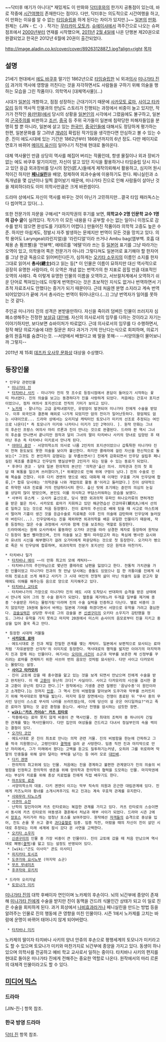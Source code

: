 ~~닥터후 얘기가 아니다[* 재밌게도 이 만화와 [[닥터후]]와의 한가지 공통점이 있는데, 바로 작중에 [[시간여행]]이 존재한다는 점이다. 다만, 닥터후는 의도적으로 시간여행을 하고, 이 만화는 이유를 알 수 없는 [[타임슬립]]을 하게 된다는 차이가 있지만.]~~ [[일본]]의 [[만화]]. 원제는《JIN - 仁 -》. 작가는 [[무라카미 모토카]]. [[슈에이샤]]에서 격주간으로 나오는 슈퍼 점프에서 [[2000년]]부터 연재를 시작했으며, [[2011년]] [[2월 4일]]에 나온 단행본 제20권으로 완결되었고 한국은 2012년 6월에 20권이 출간되었다.

http://image.aladin.co.kr/cover/cover/8926312887_1.jpg?align=right [[목차]]






== 설명 ==
21세기 현대에서 [[에도 바쿠후]] 말기인 1862년으로 [[타임슬립]]한 뇌 외과[[의사]] [[미나가타 진]]이 과거의 역사에 영향을 끼친다는 것을 자각하면서도 사람들을 구하기 위해 의술을 행하는 모습을 그린 작품이다. 의학역사 [대체역사물](...)

시대가 [[일본]]이 개항하고, 점점 성장하는 근대기이기 때문에 [[사카모토 료마]], [[사이고 타카모리]] 등의 역사적 인물과의 만남도 스토리가 진행되는 과정에서 비중이 늘고 있지만, 작가가 전작인 [[용(만화)]]에서 당시의 상황을 [[일본인]]의 시각에서 그렸음에도 불구하고, 일본의 [[군국주의]]를 비판하고 [[조선]], [[중국]] 등 주위 국가들이 일본에 침략당한 피해자들임을 분명히 할 뿐 아니라, 일본에 살고 있는 [[한국인]], [[중국인]]들에 대해서도 정당하게 평가하는 한편, 일본문화를 잘 그려낸 [[개념]]이 확립된 작가임을 생각한다면 안심하고 볼 수 있는 수준. 
진이 에도시대에 있는 기간은 1862년부터 1868년까지의 6년 정도. 다만 메이지로 연호가 바뀌어 [[메이지 유신]]이 일어나기 직전에 현대로 돌아온다.

대체 역사물인 만큼 상당히 역사를 헤집어 버리는 작품인데, 항생 물질이나 외과 장비가 없는 에도 바쿠후 말기이지만, 자신이 알고 있던 지식을 활용하거나 타임슬립 당시 지니고 있던 응급 외과장비를 당시의 장인(匠人)들에게 제작의뢰해서 활용하고, 심지어 원시적이긴 하지만 '''[[페니실린]]'''을 배양, 정제하여 외과수술에 이용하기도 한다. 페니실린과 소독개념을 몇 십년이나 일찍 끌어놨기 때문에, 미나가타 진으로 인해 사람들이 살아난 것을 제외하더라도 이미 의학사만큼은 크게 바뀐셈이다.

드라마 상에서도 자신이 역사를 바꾸는 것이 아닌가 고민하지만...결국 타임 패러독스는 다 씹어먹고 있다(...).

또한 전문가의 자문을 구해서[* 마지막권의 후기를 보면, '''의학교수 2명 인문학 교수 1명의 감수 글'''이 실려있다. 작가가 이 모든 내용을 다 공부할 수는 없는 일이니 이정도로 감수를 받지 않으면 완성도를 기대하기 어렵다.] 만들어진 작품이라 의학적 고증도 높은 수준. 하지만 아쉽게도, 정발시 자주 발생하는 문제지만 번역이 모든 것을 망치고 있다. 의학 용어도 Laryngeal(라린지얼)을 '라린디얼'이라 쓰거나 Ambu bag(앰부백. 호흡 대체용 손 펌프뻘)을 '언뷰백', 에테르를 '에텔'이라 쓰는 등 [[일본어]] 표기를 그냥 따라가는 오역이 있고, 의학용어 쪽은 전문가가 아니라 그렇다쳐도 일본어로 표기해야 할 한자어를 그냥 한글 독음으로 읽어버린다든가, 심하게는 [[오키타 소우지]]의 이름인 소지를 한자 그대로 읽어서 '''총사(總士)'''라고 읽는 등[* 이 인물은 이름이 묘하지만 대신 역사적으로 굉장히 유명한 사람이라, 이 오역은 개념 없는 번역가의 한 지표로 꼽힐 만큼 대표적인 오역의 사례다. 즉 이렇게 유명한 인물의 이름을 오역하고, 서브컬처계에서 오역하기 쉬운 단어로 찍혀있는데도 이렇게 번역한다는 것은 초보적인 지식도 없거나 번역하면서 기초적 자료조사도 안했다는 증거가 되기 때문이다. 근데 처음엔 분명 소지라고 계속 번역되어있었다가 끝에 가서 총사라는 번역이 튀어나온다.(...)] 그냥 번역자가 일어를 못하는 것 같다.

주인공 미나가타 진의 성격은 본받을만하다. 자신을 죽이려 덤벼든 인물이 쓰러지자 심폐소생해주는 진정한 [[보살]]급 [[대인배]]. 자신의 의사로서의 임무를 다하는 것이라고 자기는 이야기하지만, 보다보면 슈바이처가 따로없다. 근데 의사로서의 임무를 다 수행하면서, 정작 해당 의료기술에 대한 질문은 죄다 과거가 기억 안난다는식으로 회피하며, 의료기술의 원출처를 숨겼다는것. --서양에서 배웠다고 왜 말을 못해--   --서양의들이 물어보니까 그렇지--

2011년 제 15회 [[데즈카 오사무 문화상]] 대상을 수상했다.

== 등장인물 ==
 * 인우당 관련인물
  * [[미나가타 진]]
  * [[타치바나 사키]] - 미나가타 진의 첫 조수로 등장시점에서 혼담이 들어오기 시작하는 꽃띠 처녀였다. 진의 의술을 보고는 동경하다가 진을 사랑하게 되었다. 처음에는 간호사 포지션이었으나, 점차 여의사 포지션으로 전직의 기미가 보이고 있다.
  * [[노카제]] - 잘나가는 고급 윤락녀였지만, 유방암이 발견되어 미나가타 진에게 수술을 받았다. 이후 외국인과 결혼해 해외로 나가게 되었지만 암의 전이가 일어난듯하다. 항암제도 없는 시대이므로... 드라마 상에서는 오리지널 캐릭터인 토모나가 미키의 선조로 추정되는 여인으로 나온다[* 즉 토모나가 미키와 나카타니 미키가 1인 2역이다. ]. 원작 만화는 그녀의 후손인 프랑스 여의사 마리 르론과 진이 만나는 것으로 완결된다. 드라마 판 역시 그녀의 후손을 만나면서 끝나지만 원작과 달리 그녀의 딸이 타치바나 사키의 양녀로 입양된 후 태어난 후손 즉 타치바나 미키로서 만나게 된다.
  * [[야마다 쥰안]] - 서양의학소의 의사로 나름 2인자의 포지션이었으나 갑툭튀한 미나가타 진이 전혀 듣도보도 못한 의술을 보이자 불신한다. 하지만 콜레라에 걸린 자신을 헌신적으로 돌보는[* 그것도 진 본인까지 감염되는 걸 무릅쓰면서!] 진에게 감화되면서 인우당 설립후 페니실린 제조를 총괄하고 인우당의 명실상부한 2인자가 되는 믿을 수 있는 동료가 되었다. 
  * 후쿠다 겐코 - 당대 일본 한의학의 본산인 '의학관'출신 의사. 의학관과 진의 첫 회담 때 복통을 일으켜 쓰러졌다가,[* 위궤양으로 인해 위에 구멍이 났다.] 진의 수술로 인해 목숨을 건졌다. 이후 다키 겐엔의 명으로 에도 대화재 때 이재민 구호를 거쳐 인우당에 합류,[* 합류 당시에는 '의학관을 나와 개업의로 활동 중'이라고 둘러댔다.] 진이 상대적으로 취약한 내과 진료를 거의 전담하다시피 한다. 출신 탓에 초기에는 쥰안의 의심의 눈길을 상당히 많이 받았으며, 본인도 이를 의식하고 부담스러워하는 모습을 보였다.
  * 사부리 유스케 - 오사카 출신으로, 당시 명한 외과의학 유파인 하나오카류의 면허개전을 받은 젊은 의사. 사카모토 료마가 지휘하고 있던 해군연습선 간코마루(観光丸)에서 선의로 일하고 있는 것으로 처음 등장했다. 진이 료마의 주선으로 배에 탔을 때 사고로 마스트에서 떨어져 기흉이 생긴 것을 응급수술로 치료해준 이후 진의 의술에 감탄하여 인우당에 눌러앉아 버린다(...). 인우당에서는 진을 제외하면 외과의학을 배운 유일한 인물이기 때문에, 작중 등장하는 많은 수술 과정에서 사키와 함께 진을 보조하는 역할로 등장한다.
  드라마에서는 원래 오사카에서 활동하던 오가타 코안을 따라 상경한 제자로 등장하여 원작보다 등장이 훨씬 빨라졌으며, 진의 의술을 보고 빨리 따라잡고자 하는 욕심에 병사한 요시와라 유녀의 시신을 해부했다가 걸려 오가타에게 파문당하는 것으로 첫 등장한다. 오가타가 병으로 죽은 뒤 인우당에 합류하며, 외과의학의 전문가 포지션인 것은 원작과 마찬가지.

 * 타치바나 일가
  * [[타치바나 에이]] ~~이 만화 최고의 모에 캐릭터~~
  - 타치바나가의 주인마님으로 몇년전 콜레라로 남편을 잃었다고 한다. 전통적 가치관을 가진 인물이었고 미나가타 진과의 첫 만남 당시에는 충돌도 있었으나 집 한 귀퉁이를 진에게 내어줘 진료소로 쓰게 해주고 사키가 그 시대 여인의 전형적 삶이 아닌 의술의 길을 걷고자 할때에도 이해를 해주는등 음으로 양으로 지지해주고 있다. 
  * [[타치바나 교타로]]
  - 타치바나가의 가장으로 미나가타 진의 에도 시대 도착당시 반대파의 습격을 받은 상태에서 만나게 되어 그의 첫 수술 환자가 되었다. 혈종을 제거하느라 두개골 일부를 제거해 종종 '수술받은 자리는 물렁거림'이라며 진의 수술 실력을 인증하고 다닌다. 별로 비중이 크지 않았지만 19권에 들어서 바뀌는 일본에 기여를 하겠다면서 서양으로 유학을 가려고 결심한다. [[검술]]실력은 상당한 무사로 그의 검술을 본 [[신센구미]]의 오키타 소우지가 감탄했을 정도. 그러나 유학을 가지 못하고 마지막 20권에서 미스미 슌사이의 음모로부터 진을 지키고 중상을 입어 결국 죽고 만다.
  
 * 등장한 시대적 거물들
  * '''[[사카모토 료마]]'''
  - 에도시대로 온 진과 제일 친밀한 관계를 맺는 캐릭터. 일본에서 보편적으로 묘사되는 료마처럼 '자유분방한 선각자'의 이미지로 등장한다. 역사대로의 행적을 밟지만 이야기의 마지막까지 진과 함께 하는 인물이다. 여기서는 [[오미야 사건]]이 쇼군과 막부를 보존한 채 신정부를 꾸리려는 료마를 견제하기 위한 사쓰마 번의 음모인 것처럼 묘사된다. 다만 사이고 다카모리는 몰랐다는 설정.
  * '''[[사이고 타카모리]]'''
  - 진이 교토에 갔을 때 충수염을 앓고 있는 것을 보게 되면서 만났으며 진에게 수술을 받고 완치된다. 이 때 [[고환]]이 유난히 크다[* 사실이다. 사이고 다카모리의 시신을 검시한 결과 고환이 유난히 컸다고 한다.][* 원작에서는 기생충 관련 질병인 '음낭수종'이 원인이라고 소개한다.]는 것까지 [[인증]]. 그 역시 진의 비범함을 알아보며 도쿠가와 막부를 쓰러뜨리기 위해 역사대로의 행적을 밟는다. 마지막 등장 장면에서는 전쟁이 종료된 뒤 "무사 중의 무사인 당신이 스스로 무사의 나라를 쓰러뜨렸는데, 이제 당신이 설 곳은 어디일까요?"라고 죽은 료마가 말하는 것 같은 환청을 듣는다. 세이난 전쟁을 암시하는 섬짓한 장면. 
  * '''[[wiki:"카츠 카이슈" 카츠 린타로]]'''
  - 작중에서는 료마 못지 않게 비중이 큰 역사인물. 진 최대의 조력자 중 하나이자 긴밀한 관계를 맺는 역사인물이다. 다만 집안의 여성들을 건드리고 다녀서 정실부인의 속을 썩이는 결점이 있다.
  * [[오가타 코안]]
  - 에도시대로 온 진이 최초로 만나는 의학 관련 거물. 진의 비범함을 한눈에 간파하고 그를 적극 지원했으나, 고령인데다 [[결핵]]에 걸려 곧 사망한다. 임종 직전 진과 마지막으로 만난 자리에서, 그가 미래에서 왔다는 고백을 듣고도 질투하기는커녕, 오히려 그를 위로하며 막말의 민중들을 위해 살아 달라는 부탁을 남기는 등 여러 모로 [[대인배]].
  * [[다키 겐엔]]
  - 한의학의 최고위에 있는 인물. 처음에는 진을 경계하고 불편한 관계였다가 진의 의술의 비범함을 인정하고 한의학의 생존을 위해 양의학과 한의학의 협력을 도모하는 인물. 마지막권에서는 부상자 치료를 위해 총상 치료법을 진에게 직접 배우기도 한다.
  * [[마츠모토 료준]]
  - 서양의학소의 대표. 다키 겐엔이 이끄는 막부 직속의 의원과 은근한 대립관계에 있다. 진에게 카즈노미야 황녀를 소개시켜주기도 하고 진과는 계속 우호적 관계를 유지한다.
  * [[사와무라 타노스케]]
  * [[사쿠마 쇼잔]]
  - 난학의 일인자이며 카츠 린타로와는 복잡한 관계를 가지고 있다. 카츠 린타로의 스승이면서 동시에 카츠 린타로의 여동생과 결혼해서 처남과 매부 사이가 되었다. 드라마 시즌 2에서 [[장포스]] 저리가라 하는 엄청난 포스를 보여주었다. 원작에선 [[자객]]들의 습격으로 중상을 입어, 진도 손을 못 쓰고 결국 [[과다출혈]]로 임종. 임종 직전, 어렸을 때의 자신이 진이 살던 시대로 추정되는 미래 세계에 잠시 갔다 온 사연을 고백한다.
  * [[오키타 소우지]]
  - [[신센구미]]의 인물 중 가장 비중이 큰 인물이다. 진이 교토에 갔을 때 처음 만났으며 역사대로 폐병([[결핵]])를 앓고 있는 설정도 반영되어 있다.
  * [wiki:"곤도 이사미" 콘도 이사미]
  * [[히지카타 토시조]]
  * [[도쿠가와 요시노부]] (마지막 쇼군)
  * [[무츠 무네미츠]]
  * [[후쿠자와 유키치]]

 * 드라마 오리지널
  * [[토모나가 미키]]
[[미나가타 진]]의 대학 후배이자 연인이며 노카제의 후손이다. 
뇌의 뇌간부에 종양이 존재해 [[미나가타 진]]에게 수술을 받지만 진이 동맥을 건드려 식물인간 상태가 되고 이 일로 진은 수술을 회피하게 된다.
과거 회상에서 [[나비효과]]라거나 페니실린을 만드는 방법 등을 알려주는 인물로 진의 행동에 큰 영향을 미친 인물이다.
시즌 1에서 노카제를 고치는 바람에 운명이 바뀌어 태어나지 않게 되어버렸다.

  * [[타치바나 미키]]
노카제의 딸이자 타치바나 사키의 양녀 안쥬의 후손으로 평행세계의 토모나가 미키라고도 할 수 있으며 토모나가 미키와 마찬가지로 뇌간부에 종양을 가지고 있다.
동생이 하나 있으며 의학사를 전공하고 예비 학교 교사로서 일하는 중이다.
타치바나 사키의 편지를 현대로 돌아온 미나가타 진에게 전해주는 중요한 역할로 나온다. 
원작에서의 마리 르론의 대체격 인물이라고도 할 수 있다.

== [[미디어 믹스]] ==
=== 드라마 ===
[JIN-진-] 항목 참조.

=== 한국 방영 드라마 ===
[[닥터 진]] 항목 참조.

